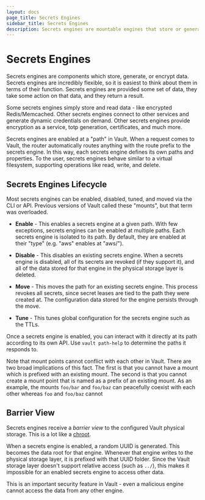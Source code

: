 ```yaml
---
layout: docs
page_title: Secrets Engines
sidebar_title: Secrets Engines
description: Secrets engines are mountable engines that store or generate secrets in Vault.
---
```


# Secrets Engines

Secrets engines are components which store, generate, or encrypt data. Secrets
engines are incredibly flexible, so it is easiest to think about them in terms
of their function. Secrets engines are provided some set of data, they take some
action on that data, and they return a result.

Some secrets engines simply store and read data - like encrypted
Redis/Memcached. Other secrets engines connect to other services and generate
dynamic credentials on demand. Other secrets engines provide encryption as a
service, totp generation, certificates, and much more.

Secrets engines are enabled at a "path" in Vault. When a request comes to Vault,
the router automatically routes anything with the route prefix to the secrets
engine. In this way, each secrets engine defines its own paths and properties.
To the user, secrets engines behave similar to a virtual filesystem, supporting
operations like read, write, and delete.

## Secrets Engines Lifecycle

Most secrets engines can be enabled, disabled, tuned, and moved via the CLI or
API. Previous versions of Vault called these "mounts", but that term was
overloaded.

- **Enable** - This enables a secrets engine at a given path. With few
  exceptions, secrets engines can be enabled at multiple paths. Each secrets
  engine is isolated to its path. By default, they are enabled at their "type"
  (e.g. "aws" enables at "aws/").

- **Disable** - This disables an existing secrets engine. When a secrets engine
  is disabled, all of its secrets are revoked (if they support it), and all of
  the data stored for that engine in the physical storage layer is deleted.

- **Move** - This moves the path for an existing secrets engine. This process
  revokes all secrets, since secret leases are tied to the path they were
  created at. The configuration data stored for the engine persists through the
  move.

- **Tune** - This tunes global configuration for the secrets engine such as the
  TTLs.

Once a secrets engine is enabled, you can interact with it directly at its path
according to its own API. Use `vault path-help` to determine the paths it
responds to.

Note that mount points cannot conflict with each other in Vault. There are
two broad implications of this fact. The first is that you cannot have
a mount which is prefixed with an existing mount. The second is that you
cannot create a mount point that is named as a prefix of an existing mount.
As an example, the mounts `foo/bar` and `foo/baz` can peacefully coexist
with each other whereas `foo` and `foo/baz` cannot

## Barrier View

Secrets engines receive a _barrier view_ to the configured Vault physical
storage. This is a lot like a [chroot](https://en.wikipedia.org/wiki/Chroot).

When a secrets engine is enabled, a random UUID is generated. This becomes the
data root for that engine. Whenever that engine writes to the physical storage
layer, it is prefixed with that UUID folder. Since the Vault storage layer
doesn't support relative access (such as `../`), this makes it impossible for an
enabled secrets engine to access other data.

This is an important security feature in Vault - even a malicious engine
cannot access the data from any other engine.
